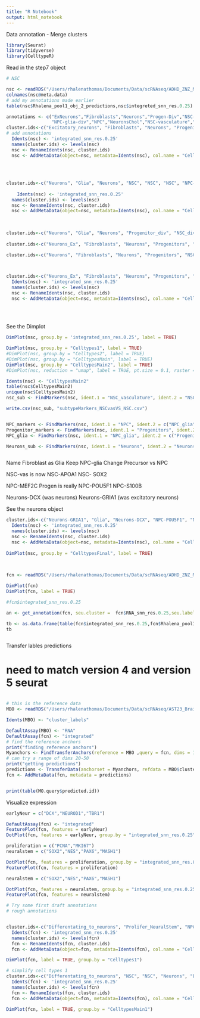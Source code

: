 ```yaml
---
title: "R Notebook"
output: html_notebook
---
```


Data annotation - Merge clusters

```r

library(Seurat)
library(tidyverse)
library(CelltypeR)

```


Read in the step7 object

```r
# NSC

nsc <- readRDS("/Users/rhalenathomas/Documents/Data/scRNAseq/ADHD_ZNZ_Mcgill/ADHDresultsFeb10/NSC/step7/objs7/seu_step7.rds")
colnames(nsc@meta.data)
# add my annotations made earlier 
table(nsc$Rhalena_pool1_obj_2_predictions,nsc$integreted_snn_res.0.25)

annotations <- c("ExNeurons","Fibroblasts","Neurons","Progen-Div","NSC-div","NSC-div-ki67","NPC-glia",
                 "NPC-glia-div","NPC","NeuronsChol","NSC-vasculature","NPC-cortical")
cluster.ids<-c("Excitatory_neurons", "Fibroblasts", "Neurons", "Progenitor_div", "NSC_div", "NSC_div_KI67", "NPC_glia", "NPC_div_glia", "NPC", "Cholinergic_neurons", "NSC_vasculature", "NPC_cortical")
# add annotations
  Idents(nsc) <- 'integrated_snn_res.0.25'
  names(cluster.ids) <- levels(nsc)
  nsc <- RenameIdents(nsc, cluster.ids)
  nsc <- AddMetaData(object=nsc, metadata=Idents(nsc), col.name = "Celltypes1")
  
  
  
  
cluster.ids<-c("Neurons", "Glia", "Neurons", "NSC", "NSC", "NSC", "NPC-glia", "NPC-glia", "NPC", "Neurons", "NSC", "NSC")
 
    Idents(nsc) <- 'integrated_snn_res.0.25'
  names(cluster.ids) <- levels(nsc)
  nsc <- RenameIdents(nsc, cluster.ids)
  nsc <- AddMetaData(object=nsc, metadata=Idents(nsc), col.name = "CelltypesMain")
   
 
  
cluster.ids<-c("Neurons", "Glia", "Neurons", "Progenitor_div", "NSC_div", "NSC_div_KI67", "NPC_glia", "NPC_div_glia", "NPC", "Neurons", "NSC_vasculature", "NPC_cortical")   
    
cluster.ids<-c("Neurons_Ex", "Fibroblasts", "Neurons", "Progenitors", "NSC", "NSC", "NPC_glia", "Progenitors", "NPC", "Neurons", "NSC_vasculature", "NSC") # Cell types simplified

cluster.ids<-c("Neurons", "Fibroblasts", "Neurons", "Progenitors", "NSC", "NSC", "NSC", "Progenitors", "NPC", "Neurons", "NSC_vasculature", "NSC") # Cell types most simplified

 

cluster.ids<-c("Neurons_Ex", "Fibroblasts", "Neurons", "Progenitors", "NSC", "NSC", "NPC_glia", "Progenitors", "NPC", "Neurons", "NSC_vasculature", "NSC") # Cell types simplified
  Idents(nsc) <- 'integrated_snn_res.0.25'
  names(cluster.ids) <- levels(nsc)
  nsc <- RenameIdents(nsc, cluster.ids)
  nsc <- AddMetaData(object=nsc, metadata=Idents(nsc), col.name = "CelltypesMain2")
   
    
    

```


See the Dimplot

```r
DimPlot(nsc, group.by = 'integrated_snn_res.0.25', label = TRUE) 

DimPlot(nsc, group.by = "Celltypes1", label = TRUE)
#DimPlot(nsc, group.by = "Celltypes2", label = TRUE)
#DimPlot(nsc, group.by = "CelltypesMain", label = TRUE)
DimPlot(nsc, group.by = "CelltypesMain2", label = TRUE)
#DimPlot(nsc, reduction = "umap", label = TRUE, pt.size = 0.1, raster = FALSE) 

```


```r

Idents(nsc) <- "CelltypesMain2"
table(nsc$CelltypesMain2)
unique(nsc$CelltypesMain2)
nsc_sub <- FindMarkers(nsc, ident.1 = "NSC_vasculature", ident.2 = "NSC", only.pos = FALSE)

write.csv(nsc_sub, "subtypeMarkers_NSCvasVS_NSC.csv")


NPC_markers <- FindMarkers(nsc, ident.1 = "NPC", ident.2 = c("NPC_glia", "Progenitors"), only.pos = TRUE)
Progenitor_markers <- FindMarkers(nsc, ident.1 = "Progenitors", ident.2 = c("NPC_glia", "NPC"), only.pos = TRUE)
NPC_glia <- FindMarkers(nsc, ident.1 = "NPC_glia", ident.2 = c("Progenitors", "NPC"), only.pos = TRUE)

Neurons_sub <- FindMarkers(nsc, ident.1 = "Neurons", ident.2 = "Neurons_Ex", only.pos = FALSE)



```

Name Fibroblast as Glia
Keep NPC-glia
Change Precursor vs NPC

NSC-vas is now NSC-APOA1
NSC- SOX2

NPC-MEF2C
Progen is really NPC-POU5F1
NPC-S100B

Neurons-DCX   (was neurons)
Neurons-GRIA1 (was excitatory neurons)

See the neurons object


```r

cluster.ids<-c("Neurons-GRIA1", "Glia", "Neurons-DCX", "NPC-POU5F1", "NSC-SOX2", "NSC-SOX2", "NPC-S100B", "NPC-POU5F1", "NPC-MEF2C", "Neurons-DCX", "NSC-APOA1", "NSC-SOX2") # Cell types simplified
  Idents(nsc) <- 'integrated_snn_res.0.25'
  names(cluster.ids) <- levels(nsc)
  nsc <- RenameIdents(nsc, cluster.ids)
  nsc <- AddMetaData(object=nsc, metadata=Idents(nsc), col.name = "CelltypesFinal")
  
DimPlot(nsc, group.by = "CelltypesFinal", label = TRUE)
  
  
```





```r

fcn <- readRDS("/Users/rhalenathomas/Documents/Data/scRNAseq/ADHD_ZNZ_Mcgill/ADHDresultsFeb10/FCN/step7/objs7/seu_step7.rds")
```

```r
DimPlot(fcn)
DimPlot(fcn, label = TRUE)

#fcn$integrated_snn_res.0.25
```

```r

an <- get_annotation(fcn, seu.cluster =  fcn$RNA_snn_res.0.25,seu.label = fcn$Rhalena_pool1_obj_annot2_predictions,top_n = 5, Label = "Predicted")

tb <- as.data.frame(table(fcn$integrated_snn_res.0.25,fcn$Rhalena_pool1_obj_annot2_predictions))
tb



```


Transfer lables predictions

# need to match version 4 and version 5 seurat

```r


```






```r
# this is the reference data
MBO <- readRDS("/Users/rhalenathomas/Documents/Data/scRNAseq/AST23_BrainComm/MBOclusters_names29072021.rds")

Idents(MBO) <- "cluster_labels"

DefaultAssay(MBO) <- "RNA"
DefaultAssay(fcn) <- "integrated"
# find the reference anchors
print("finding reference anchors")
Myanchors <- FindTransferAnchors(reference = MBO ,query = fcn, dims = 1:30)
# can try a range of dims 20-50
print("getting predictions")
predictions <- TransferData(anchorset = Myanchors, refdata = MBO$cluster_labels)
fcn <- AddMetaData(fcn, metadata = predictions)


print(table(MO.query$predicted.id))
```


Visualize expression 


```r

earlyNeur = c("DCX","NEUROD1","TBR1")

DefaultAssay(fcn) <- "integrated"
FeaturePlot(fcn, features = earlyNeur)
DotPlot(fcn, features = earlyNeur, group.by = "integrated_snn_res.0.25")

```

```r

proliferation = c("PCNA","MKI67")
neuralstem = c("SOX2","NES","PAX6","MASH1")

DotPlot(fcn, features = proliferation, group.by = "integrated_snn_res.0.25")
FeaturePlot(fcn, features = proliferation)

```
```r
neuralstem = c("SOX2","NES","PAX6","MASH1")

DotPlot(fcn, features = neuralstem, group.by = "integrated_snn_res.0.25")
FeaturePlot(fcn, features = neuralstem)

```

```r
# Try some first draft annotations
# rough annotations


cluster.ids<-c("Differentating_to_neurons", "Prolifer_NeuralStem", "NPC", "Neurons_modulator", "Endo_Glia", "Endo_RG", "Endo_neuroblasts", "NPC_RG_dividing", "RG_neural", "Neurons") 
  Idents(fcn) <- 'integrated_snn_res.0.25'
  names(cluster.ids) <- levels(fcn)
  fcn <- RenameIdents(fcn, cluster.ids)
  fcn <- AddMetaData(object=fcn, metadata=Idents(fcn), col.name = "Celltypes1")

DimPlot(fcn, label = TRUE, group.by = "Celltypes1")

```

```r
# simplify cell types 1
cluster.ids<-c("Differentating_to_neurons", "NSC", "NSC", "Neurons", "Endothelial", "Endothelial", "Endothelial", "NSC", "Neuroblasts", "Neurons") 
  Idents(fcn) <- 'integrated_snn_res.0.25'
  names(cluster.ids) <- levels(fcn)
  fcn <- RenameIdents(fcn, cluster.ids)
  fcn <- AddMetaData(object=fcn, metadata=Idents(fcn), col.name = "CelltypesMain1")

DimPlot(fcn, label = TRUE, group.by = "CelltypesMain1")



```



